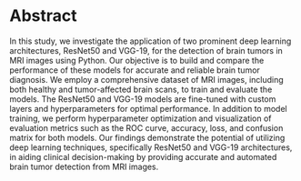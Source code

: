 # Abstract {.unnumbered}

In this study, we investigate the application of two prominent deep learning architectures, ResNet50 and VGG-19, for the detection of brain tumors in MRI images using Python. Our objective is to build and compare the performance of these models for accurate and reliable brain tumor diagnosis. We employ a comprehensive dataset of MRI images, including both healthy and tumor-affected brain scans, to train and evaluate the models. The ResNet50 and VGG-19 models are fine-tuned with custom layers and hyperparameters for optimal performance. In addition to model training, we perform hyperparameter optimization and visualization of evaluation metrics such as the ROC curve, accuracy, loss, and confusion matrix for both models. Our findings demonstrate the potential of utilizing deep learning techniques, specifically ResNet50 and VGG-19 architectures, in aiding clinical decision-making by providing accurate and automated brain tumor detection from MRI images.
